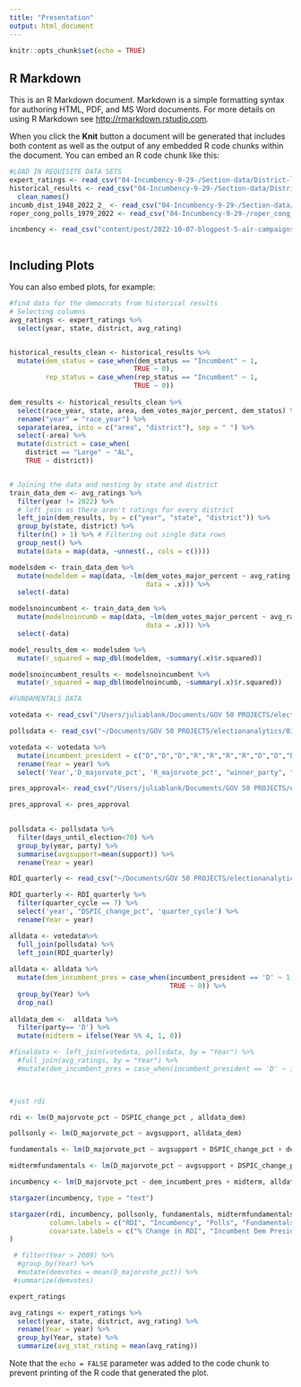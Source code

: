 ```yaml
---
title: "Presentation"
output: html_document
---
```


```r
knitr::opts_chunk$set(echo = TRUE)
```

## R Markdown

This is an R Markdown document. Markdown is a simple formatting syntax for authoring HTML, PDF, and MS Word documents. For more details on using R Markdown see <http://rmarkdown.rstudio.com>.

When you click the **Knit** button a document will be generated that includes both content as well as the output of any embedded R code chunks within the document. You can embed an R code chunk like this:

```r
#LOAD IN REQUISITE DATA SETS
expert_ratings <- read_csv("04-Incumbency-9-29-/Section-data/District-level-forecast/expert_rating.csv")
historical_results <- read_csv("04-Incumbency-9-29-/Section-data/District-level-forecast/house party vote share by district 1948-2020.csv") %>%
  clean_names()
incumb_dist_1948_2022_2_ <- read_csv("04-Incumbency-9-29-/Section-data/incumb_dist_1948-2022 (2).csv")
roper_cong_polls_1979_2022 <- read_csv("04-Incumbency-9-29-/roper_cong_polls_1979-2022.csv")

incmbency <- read_csv("content/post/2022-10-07-blogpost-5-air-campaigns/incumb_dist_1948-2020 (3).csv")
```
```r

```

## Including Plots

You can also embed plots, for example:

```r
#find data for the democrats from historical results
# Selecting columns
avg_ratings <- expert_ratings %>% 
  select(year, state, district, avg_rating)


historical_results_clean <- historical_results %>%
  mutate(dem_status = case_when(dem_status == "Incumbent" ~ 1,
                               TRUE ~ 0),
         rep_status = case_when(rep_status == "Incumbent" ~ 1,
                               TRUE ~ 0))
  
dem_results <- historical_results_clean %>% 
  select(race_year, state, area, dem_votes_major_percent, dem_status) %>% 
  rename("year" = "race_year") %>% 
  separate(area, into = c("area", "district"), sep = " ") %>% 
  select(-area) %>% 
  mutate(district = case_when(
    district == "Large" ~ "AL",
    TRUE ~ district))


# Joining the data and nesting by state and district
train_data_dem <- avg_ratings %>% 
  filter(year != 2022) %>% 
  # left join as there aren't ratings for every district
  left_join(dem_results, by = c("year", "state", "district")) %>% 
  group_by(state, district) %>% 
  filter(n() > 1) %>% # Filtering out single data rows
  group_nest() %>% 
  mutate(data = map(data, ~unnest(., cols = c())))


```

```r
modelsdem <- train_data_dem %>% 
  mutate(modeldem = map(data, ~lm(dem_votes_major_percent ~ avg_rating + dem_status, 
                                  data = .x))) %>%
  select(-data)

modelsnoincumbent <- train_data_dem %>% 
  mutate(modelnoincumb = map(data, ~lm(dem_votes_major_percent ~ avg_rating, 
                                  data = .x))) %>%
  select(-data)

model_results_dem <- modelsdem %>% 
  mutate(r_squared = map_dbl(modeldem, ~summary(.x)$r.squared))

modelsnoincumbent_results <- modelsnoincumbent %>% 
  mutate(r_squared = map_dbl(modelnoincumb, ~summary(.x)$r.squared))

```

```r
#FUNDAMENTALS DATA 


```



```r
votedata <- read_csv("/Users/juliablank/Documents/GOV 50 PROJECTS/electionanalytics/Economic Section data/house_popvote_seats.csv")

pollsdata <- read_csv("~/Documents/GOV 50 PROJECTS/electionanalytics/03-Polling (9-22)/section data/polls_df.csv")

votedata <- votedata %>%
  mutate(incumbent_president = c("D","D","D","R","R","R","R","D","D","D","D","R","R","R","R","D","D","R","R","R","R","R", "R","D","D","D","D", "R", "R", "R","R","D","D","D","D","R","R")) %>%
  rename(Year = year) %>%
  select('Year','D_majorvote_pct', 'R_majorvote_pct', "winner_party", "H_incumbent_party", "incumbent_president")

pres_approval<- read_csv("/Users/juliablank/Documents/GOV 50 PROJECTS/electionanalytics/03-Polling (9-22)/section data/Other polling data/pres_approval_gallup_1941-2022.csv")

pres_approval <- pres_approval
  

pollsdata <- pollsdata %>%
  filter(days_until_election<70) %>%
  group_by(year, party) %>%
  summarise(avgsupport=mean(support)) %>%
  rename(Year = year)

RDI_quarterly <- read_csv("~/Documents/GOV 50 PROJECTS/electionanalytics/Economic Section data/RDI_quarterly.csv") 

RDI_quarterly <- RDI_quarterly %>%
  filter(quarter_cycle == 7) %>%
  select('year', "DSPIC_change_pct", 'quarter_cycle') %>%
  rename(Year = year)

alldata <- votedata%>%
  full_join(pollsdata) %>%
  left_join(RDI_quarterly)
  
alldata <- alldata %>%
  mutate(dem_incumbent_pres = case_when(incumbent_president == 'D' ~ 1,
                                        TRUE ~ 0)) %>%
  group_by(Year) %>%
  drop_na()
  
alldata_dem <-  alldata %>%
  filter(party== 'D') %>% 
  mutate(midterm = ifelse(Year %% 4, 1, 0))

```

```r
#finaldata <- left_join(votedata, pollsdata, by = "Year") %>% 
  #full_join(avg_ratings, by = "Year") %>%
  #mutate(dem_incumbent_pres = case_when(incumbent_president == 'D' ~ 1,                                     TRUE ~ 0)) #%>%
  


#just rdi 

rdi <- lm(D_majorvote_pct ~ DSPIC_change_pct , alldata_dem)

pollsonly <- lm(D_majorvote_pct ~ avgsupport, alldata_dem)

fundamentals <- lm(D_majorvote_pct ~ avgsupport + DSPIC_change_pct + dem_incumbent_pres, alldata_dem)

midtermfundamentals <- lm(D_majorvote_pct ~ avgsupport + DSPIC_change_pct + dem_incumbent_pres + midterm, alldata_dem)

incumbency <- lm(D_majorvote_pct ~ dem_incumbent_pres + midterm, alldata_dem)

stargazer(incumbency, type = "text")

stargazer(rdi, incumbency, pollsonly, fundamentals, midtermfundamentals, type = "text",  title="Fundamentals Regression Results", dep.var.labels = "Democratic Vote Percentage",
          column.labels	= c("RDI", "Incumbency", "Polls", "Fundamentals", "Midterm Fundamentals"),
          covariate.labels = c("% Change in RDI", "Incumbent Dem President", "Midterm", "Average Poll Support")
)

 # filter(Year > 2009) %>%
  #group_by(Year) %>%
  #mutate(demvotes = mean(D_majorvote_pct)) %>%
 #summarize(demvotes)
```

```r
expert_ratings

avg_ratings <- expert_ratings %>% 
  select(year, state, district, avg_rating) %>%
  rename(Year = year) %>%
  group_by(Year, state) %>%
  summarize(avg_stat_rating = mean(avg_rating))
```




Note that the `echo = FALSE` parameter was added to the code chunk to prevent printing of the R code that generated the plot.
